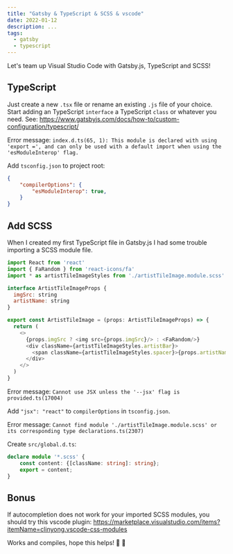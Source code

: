 ```yaml
---
title: "Gatsby & TypeScript & SCSS & vscode"
date: 2022-01-12
description: ...
tags:
  - gatsby
  - typescript
---
```


Let's team up Visual Studio Code with Gatsby.js, TypeScript and SCSS!

## TypeScript

Just create a new `.tsx` file or rename an existing `.js` file of your choice. 
Start adding an TypeScript `interface` a TypeScript `class` or whatever you need.
See: https://www.gatsbyjs.com/docs/how-to/custom-configuration/typescript/

Error message: `index.d.ts(65, 1): This module is declared with using 'export =', and can only be used with a default import when using the 'esModuleInterop' flag.`

Add `tsconfig.json` to project root:

```json
{
    "compilerOptions": {
        "esModuleInterop": true,
    }
}
```

## Add SCSS

When I created my first TypeScript file in Gatsby.js I had some trouble importing a SCSS module file.

```js
import React from 'react'
import { FaRandom } from 'react-icons/fa'
import * as artistTileImageStyles from './artistTileImage.module.scss'

interface ArtistTileImageProps {
  imgSrc: string
  artistName: string
}

export const ArtistTileImage = (props: ArtistTileImageProps) => {
  return (
    <>
      {props.imgSrc ? <img src={props.imgSrc}/> : <FaRandom/>}
      <div className={artistTileImageStyles.artistBar}>
        <span className={artistTileImageStyles.spacer}>{props.artistName}</span>
      </div>
    </>
  )
}
```

Error message: `Cannot use JSX unless the '--jsx' flag is provided.ts(17004)`

Add `"jsx": "react"` to `compilerOptions` in `tsconfig.json`.

Error message: `Cannot find module './artistTileImage.module.scss' or its corresponding type declarations.ts(2307)`

Create `src/global.d.ts`:

```ts
declare module '*.scss' {
    const content: {[className: string]: string};
    export = content;
}
```

## Bonus 

If autocompletion does not work for your imported SCSS modules, you should try this vscode plugin: https://marketplace.visualstudio.com/items?itemName=clinyong.vscode-css-modules

Works and compiles, hope this helps! 💪 🚀

